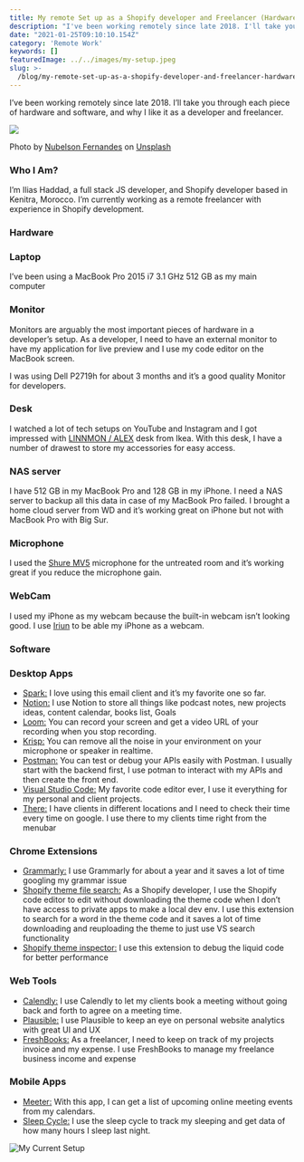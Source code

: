 ```yaml
---
title: My remote Set up as a Shopify developer and Freelancer (Hardware + software)
description: "I've been working remotely since late 2018. I'll take you through each piece of hardware and software, and why I like it as a developer and freelancer."
date: "2021-01-25T09:10:10.154Z"
category: 'Remote Work'
keywords: []
featuredImage: ../../images/my-setup.jpeg
slug: >-
  /blog/my-remote-set-up-as-a-shopify-developer-and-freelancer-hardware-software
---
```



I’ve been working remotely since late 2018. I’ll take you through each piece of hardware and software, and why I like it as a developer and freelancer.



![](../../images/my-setup.jpeg)

Photo by [Nubelson Fernandes](https://unsplash.com/@nubelsondev?utm_source=unsplash&utm_medium=referral&utm_content=creditCopyText) on [Unsplash](https://unsplash.com/s/photos/developer-setup?utm_source=unsplash&utm_medium=referral&utm_content=creditCopyText)

### **Who I Am?**

I’m Ilias Haddad, a full stack JS developer, and Shopify developer based in Kenitra, Morocco. I’m currently working as a remote freelancer with experience in Shopify development.



### Hardware

### Laptop

I’ve been using a MacBook Pro 2015 i7 3.1 GHz 512 GB as my main computer

### Monitor

Monitors are arguably the most important pieces of hardware in a developer’s setup. As a developer, I need to have an external monitor to have my application for live preview and I use my code editor on the MacBook screen.

I was using Dell P2719h for about 3 months and it’s a good quality Monitor for developers.



### Desk

I watched a lot of tech setups on YouTube and Instagram and I got impressed with [LINNMON / ALEX](https://www.ikea.com/us/en/p/linnmon-alex-table-black-brown-blue-s29304020/) desk from Ikea. With this desk, I have a number of drawest to store my accessories for easy access.

### **NAS server**

I have 512 GB in my MacBook Pro and 128 GB in my iPhone. I need a NAS server to backup all this data in case of my MacBook Pro failed. I brought a home cloud server from WD and it’s working great on iPhone but not with MacBook Pro with Big Sur.

### Microphone

I used the [Shure MV5](https://www.shure.com/en-MEA/products/microphones/mv5) microphone for the untreated room and it’s working great if you reduce the microphone gain.

### WebCam

I used my iPhone as my webcam because the built-in webcam isn’t looking good. I use [Iriun](https://iriun.com/) to be able my iPhone as a webcam.

### Software

### Desktop Apps

- [Spark:](https://sparkmailapp.com/) I love using this email client and it’s my favorite one so far.
- [Notion:](https://www.notion.so/) I use Notion to store all things like podcast notes, new projects ideas, content calendar, books list, Goals
- [Loom:](https://www.loom.com/?ref=ilias-haddad) You can record your screen and get a video URL of your recording when you stop recording.
- [Krisp:](https://ref.krisp.ai/u/u887933010) You can remove all the noise in your environment on your microphone or speaker in realtime.
- [Postman:](https://www.getpostman.com/) You can test or debug your APIs easily with Postman. I usually start with the backend first, I use potman to interact with my APIs and then create the front end.
- [Visual Studio Code:](https://code.visualstudio.com/) My favorite code editor ever, I use it everything for my personal and client projects.
- [There:](https://there.pm/) I have clients in different locations and I need to check their time every time on google. I use there to my clients time right from the menubar

### Chrome Extensions

- [Grammarly:](http://grammarly.com/) I use Grammarly for about a year and it saves a lot of time googling my grammar issue
- [Shopify theme file search:](https://chrome.google.com/webstore/detail/shopify-theme-file-search/mhchmhfecfdpaifljcfebnlaiaphfkmb?hl=en) As a Shopify developer, I use the Shopify code editor to edit without downloading the theme code when I don’t have access to private apps to make a local dev env. I use this extension to search for a word in the theme code and it saves a lot of time downloading and reuploading the theme to just use VS search functionality
- [Shopify theme inspector:](https://chrome.google.com/webstore/detail/shopify-theme-inspector-f/fndnankcflemoafdeboboehphmiijkgp?hl=en) I use this extension to debug the liquid code for better performance

### Web Tools

- [Calendly:](https://calendly.com/) I use Calendly to let my clients book a meeting without going back and forth to agree on a meeting time.
- [Plausible:](https://plausible.io/) I use Plausible to keep an eye on personal website analytics with great UI and UX
- [FreshBooks:](https://www.freshbooks.com/) As a freelancer, I need to keep on track of my projects invoice and my expense. I use FreshBooks to manage my freelance business income and expense

### **Mobile Apps**

- [Meeter:](https://trymeeter.com/) With this app, I can get a list of upcoming online meeting events from my calendars.
- [Sleep Cycle:](https://www.sleepcycle.com/) I use the sleep cycle to track my sleeping and get data of how many hours I sleep last night.

![My Current Setup](../../images/my-setup-v1.jpg)

